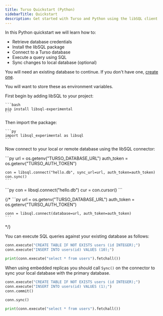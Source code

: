 ```yaml
---
title: Turso Quickstart (Python)
sidebarTitle: Quickstart
description: Get started with Turso and Python using the libSQL client in a few simple steps.
---
```


In this Python quickstart we will learn how to:

- Retrieve database credentials
- Install the libSQL package
- Connect to a Turso database
- Execute a query using SQL
- Sync changes to local database (optional)

<Steps>
  <Step title="Retrieve database credentials">

You will need an existing database to continue. If you don't have one, [create one](/quickstart).

<Snippet file="retrieve-database-credentials.mdx" />

<Info>You will want to store these as environment variables.</Info>

  </Step>

  <Step title="Install">

First begin by adding libSQL to your project:

    ```bash
    pip install libsql-experimental
    ```

  </Step>

  <Step title="Connect">

Then import the package:

    ```py
    import libsql_experimental as libsql
    ```

Now connect to your local or remote database using the libSQL connector:

<AccordionGroup>
  <Accordion title="Embedded Replicas">
    ```py
    url = os.getenv("TURSO_DATABASE_URL")
    auth_token = os.getenv("TURSO_AUTH_TOKEN")

    con = libsql.connect("hello.db", sync_url=url, auth_token=auth_token)
    con.sync()
    ```

  </Accordion>

  <Accordion title="Local only">
    ```py
    con = libsql.connect("hello.db")
    cur = con.cursor()
    ```

  </Accordion>

  {/* <Accordion title="Remote only">
    ```py
    url = os.getenv("TURSO_DATABASE_URL")
    auth_token = os.getenv("TURSO_AUTH_TOKEN")

    conn = libsql.connect(database=url, auth_token=auth_token)
    ```

  </Accordion> */}
</AccordionGroup>

  </Step>

  <Step title="Execute">

You can execute SQL queries against your existing database as follows:

```py
conn.execute("CREATE TABLE IF NOT EXISTS users (id INTEGER);")
conn.execute("INSERT INTO users(id) VALUES (10);")

print(conn.execute("select * from users").fetchall())
```

  </Step>

  <Step title="Sync (Embedded Replicas only)">

When using embedded replicas you should call `Sync()` on the connector to sync your local database with the primary database.

```py
conn.execute("CREATE TABLE IF NOT EXISTS users (id INTEGER);")
conn.execute("INSERT INTO users(id) VALUES (1);")
conn.commit()

conn.sync()

print(conn.execute("select * from users").fetchall())
```

  </Step>
</Steps>
